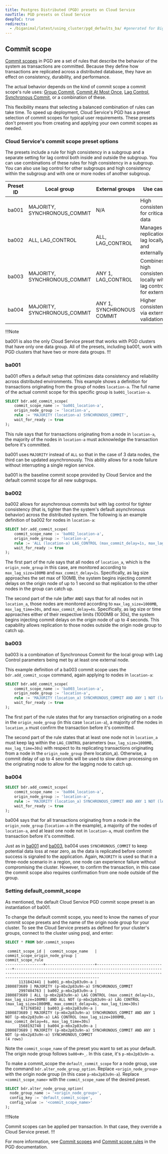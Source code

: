 ```yaml
---
title: Postgres Distributed (PGD) presets on Cloud Service
navTitle: PGD presets on Cloud Service
deepToC: true
redirects:
  - /biganimal/latest/using_cluster/pgd_defaults_ba/ #generated for BigAnimal URL path removal branch
---
```


## Commit scope

[Commit scopes](/pgd/latest/reference/commit-scopes/commit-scopes/) in PGD are a set of rules that describe the behavior of the system as transactions are committed. Because they define how transactions are replicated across a distributed database, they have an effect on consistency, durability, and performance.

The actual behavior depends on the kind of commit scope a commit scope's rule uses: [Group Commit](/pgd/latest/reference/commit-scopes/group-commit/), [Commit At Most Once](/pgd/latest/reference/commit-scopes/camo/), [Lag Control](/pgd/latest/reference/commit-scopes/lag-control/), [Synchronous Commit](/pgd/latest/reference/commit-scopes/synchronous_commit/), or a combination of these.

This flexibility means that selecting a balanced combination of rules can take time. To speed up deployment, Cloud Service's PGD has a preset selection of commit scopes for typical user requirements. These presets don't prevent you from creating and applying your own commit scopes as needed.

### Cloud Service's commit scope preset options

The presets include a rule for high consistency in a subgroup and a separate setting for lag control both inside and outside the subgroup. You can use combinations of these rules for high consistency in a subgroup. You can also use lag control for other subgroups and high consistency within the subgroup and with one or more nodes of another subgroup.

| Preset ID | Local group                  | External groups           | Use case                                                        |
| --------- | ---------------------------- | ------------------------- | --------------------------------------------------------------- |
| ba001     | MAJORITY, SYNCHRONOUS_COMMIT | N/A                       | High consistency for critical data                              |
| ba002     | ALL, LAG_CONTROL             | ALL, LAG_CONTROL          | Manages replication lag locally and externally                  |
| ba003     | MAJORITY, SYNCHRONOUS_COMMIT | ANY 1, LAG_CONTROL        | Combines high consistency locally with lag control for external |
| ba004     | MAJORITY, SYNCHRONOUS_COMMIT | ANY 1, SYNCHRONOUS COMMIT | Higher consistency via external validation                      |

!!!Note

ba001 is also the only Cloud Service preset that works with PGD clusters that have only one data group. All of the presets, including ba001, work with PGD clusters that have two or more data groups.
!!!

### ba001

ba001 offers a default setup that optimizes data consistency and reliability across distributed environments. This example shows a definition for transactions originating from the group of nodes `location-a`. The full name of the actual commit scope for this specific group is `ba001_location-a`.

```sql
SELECT bdr.add_commit_scope(
    commit_scope_name := 'ba001_location-a',
    origin_node_group := 'location-a',
    rule := 'MAJORITY (location-a) SYNCHRONOUS_COMMIT',
    wait_for_ready := true
);
```

This rule says that for transactions originating from a node in `location-a`, the majority of the nodes in `location-a` must acknowledge the transaction before it's committed.

ba001 uses `MAJORITY` instead of `ALL` so that in the case of 3 data nodes, the third can be updated asynchronously. This ability allows for a node failure without interrupting a single region service. 

ba001 is the baseline commit scope provided by Cloud Service and the default commit scope for all new subgroups.

### ba002

ba002 allows for asynchronous commits but with lag control for tighter consistency (that is, tighter than the system's default asynchronous behavior) across the distributed system. The following is an example definition of ba002 for nodes in `location-a`:

```sql
SELECT bdr.add_commit_scope(
    commit_scope_name := 'ba002_location-a',
    origin_node_group := 'location-a',
    rule := 'ALL (location-a) LAG_CONTROL (max_commit_delay=1s, max_lag_size=100MB) AND ALL NOT (location-a) LAG_CONTROL (max_lag_size=1000MB, max_commit_delay=4s, max_lag_time=30s)',
    wait_for_ready := true
);
```

The first part of the rule says that all nodes of `location_a`, which is the `origin_node_group` in this case, are monitored according to `max_lag_size=100MB` and `max_commit_delay=1s`. Specifically, as lag size approaches the set max of 100MB, the system begins injecting commit delays on the origin node of up to 1 second so that replication to the other nodes in the group can catch up.

The second part of the rule (after `AND`) says that for all nodes not in `location_a`, those nodes are monitored according to `max_lag_size=1000MB`, `max_lag_time=30s`, and `max_commit_delay=4s`. Specifically, as lag size or time approaches either of their respective limits (1000MB or 30s), the system begins injecting commit delays on the origin node of up to 4 seconds. This capability allows replication to those nodes outside the origin node group to catch up.

### ba003

ba003 is a combination of Synchronous Commit for the local group with Lag Control parameters being met by at least one external node.

This example definition of a ba003 commit scope uses the `bdr.add_commit_scope` command, again applying to nodes in `location-a`:

```sql
SELECT bdr.add_commit_scope(
    commit_scope_name := 'ba003_location-a',
    origin_node_group := 'location-a',
    rule := 'MAJORITY (location_a) SYNCHRONOUS_COMMIT AND ANY 1 NOT (location_a) LAG_CONTROL (max_lag_size=1000MB, max_commit_delay=4s, max_lag_time=30s)',
    wait_for_ready := true
);
```

The first part of the rule states that for any transaction originating on a node in the `origin_node_group` (in this case `location-a`), a majority of the nodes in `location_a` must confirm the transaction before it's committed. 

The second part of the rule states that at least one node not in `location_a` must keep lag within the `LAG_CONTROL` parameters (`max_lag_size=1000MB, max_lag_time=30s`) with respect to its replicating transactions originating from a node in the `origin_node_group` (here location_a). Otherwise, a commit delay of up to 4 seconds will be used to slow down processing on the originating node to allow for the lagging node to catch up.

### ba004

```sql
SELECT bdr.add_commit_scope(
    commit_scope_name := 'ba004_location-a',
    origin_node_group := 'location-a',
    rule := 'MAJORITY (location_a) SYNCHRONOUS_COMMIT AND ANY 1 NOT (location_a) SYNCHRONOUS_COMMIT',
    wait_for_ready := true
);
```

ba004 says that for all transactions originating from a node in the `origin_node_group` (`location-a` in the example), a majority of the nodes of `location-a`, and at least one node not in `location-a`, must confirm the transaction before it's committed.

Just as in [ba001](#ba001) and [ba003](#ba003), ba004 uses `SYNCHRONOUS_COMMIT` to keep potential data loss at near zero, as the data is replicated before commit success is signaled to the application. Again, `MAJORITY` is used so that in a three-node scenario in a region, one node can experience failure without compromising the cluster. However, to confirm the transaction, in this case the commit scope also requires confirmation from one node outside of the group. 

### Setting default_commit_scope

As mentioned, the default Cloud Service PGD commit scope preset is an instantiation of ba001. 

To change the default commit scope, you need to know the names of your commit scope presets and the name of the origin node group for your cluster. To see the Cloud Service presets as defined for your cluster's groups, connect to the cluster using psql, and enter:

```sql
SELECT * FROM bdr.commit_scopes
```

```
 commit_scope_id |  commit_scope_name   | commit_scope_origin_node_group |                                                                                commit_scope_rule                                                                                 
-----------------+----------------------+--------------------------------+----------------------------------------------------------------------------------------------------------------------------------------------------------------------------------
      1131842441 | ba001_p-mbx2p83u9n-a |                     2800873689 | MAJORITY (p-mbx2p83u9n-a) SYNCHRONOUS_COMMIT
      2997404763 | ba002_p-mbx2p83u9n-a |                     2800873689 | ALL (p-mbx2p83u9n-a) LAG CONTROL (max_commit_delay=1s, max_lag_size=100MB) AND ALL NOT (p-mbx2p83u9n-a) LAG CONTROL (max_lag_size=1000MB, max_commit_delay=4s, max_lag_time=30s)
       671768582 | ba003_p-mbx2p83u9n-a |                     2800873689 | MAJORITY (p-mbx2p83u9n-a) SYNCHRONOUS_COMMIT AND ANY 1 NOT (p-mbx2p83u9n-a) LAG CONTROL (max_lag_size=1000MB, max_commit_delay=4s, max_lag_time=30s)
      1568192748 | ba004_p-mbx2p83u9n-a |                     2800873689 | MAJORITY (p-mbx2p83u9n-a) SYNCHRONOUS_COMMIT AND ANY 1 NOT (p-mbx2p83u9n-a) SYNCHRONOUS_COMMIT
(4 rows)
```

Note the `commit_scope_name` of the preset you want to set as your default. The origin node group follows `ba00<#>_`. In this case, it's `p-mbx2p83u9n-a`.

To make a commit_scope the `default_commit_scope` for a node group, use the command `bdr.alter_node_group_option`. Replace `<origin_node_group>` with the origin node group (in this case `p-mbx2p83u9n-a`). Replace `<commit_scope_name>` with the `commit_scope_name` of the desired preset.

```sql
SELECT bdr.alter_node_group_option(
  node_group_name := '<origin_node_group>',
  config_key := 'default_commit_scope',
  config_value := '<commit_scope_name>'
);
```

!!!Note

Commit scopes can be applied per transaction. In that case, they override a Cloud Service preset. 
!!!

For more information, see [Commit scopes](/pgd/latest/reference/commit-scopes/commit-scopes/) and [Commit scope rules](/pgd/latest/reference/commit-scopes/commit-scope-rules/) in the PGD documentation.
